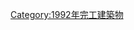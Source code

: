 {{Commonscat|Bridges completed in 1992}}
{{Cat nav 10years|20世紀橋梁|1992||年完工橋梁}}

[[Category:1992年完工建築物|Category:1992年完工建築物]]